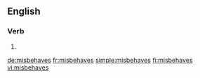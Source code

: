 ==English==

===Verb===
{{head|en|verb form}}

# {{en-third-person singular of|misbehave}}

[[de:misbehaves]]
[[fr:misbehaves]]
[[simple:misbehaves]]
[[fi:misbehaves]]
[[vi:misbehaves]]